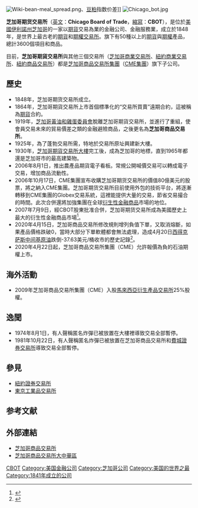 {{Infobox company
 |company_name_en = Chicago Board of Trade
 |company_name = 芝加哥期货交易所
 |company_type = 子公司
 | image = Chicago Board of Trade (November 2008).jpg
 | image_size = 250px
 |foundation = 1848
 |parent = [[芝加哥商品交易所集團|芝加哥商品交易所集團]]（{{nyse|cme}}）
 |location = {{USA}}[[伊利諾州|伊利諾州]][[芝加哥|芝加哥]]
 |industry = 金融服務業
 |products = 期貨和[[選擇權|選擇權]]
}}
<!-- 檔案不存在 [[File:Cbot.png|thumb]] ，可從英文維基百科取得 -->
[[File:Wiki-bean-meal_spread.png|thumb]]、[[豆粕|豆粕]]指数价差]]
[[File:Chicago_bot.jpg|thumb]]

'''芝加哥期货交易所'''（[[英文|英文]]：'''Chicago Board of Trade'''，[[縮寫|縮寫]]：'''CBOT'''），是位於[[美國|美國]][[伊利諾州|伊利諾州]][[芝加哥|芝加哥]]的一家以[[期貨|期貨]]交易為業的金融公司、金融服務業，成立於1848年，是世界上最古老的[[期貨|期貨]]和[[期權|期權]][[交易所|交易所]]。旗下有50種以上的[[期貨|期貨]]與[[期權|期權]]產品，總計3600個項目和商品。

目前，'''芝加哥期貨交易所'''與其他三個交易所（[[芝加哥商業交易所|芝加哥商業交易所]]、[[紐約商業交易所|紐約商業交易所]]、[[紐約商品交易所|紐約商品交易所]]）都是[[芝加哥商品交易所集團|芝加哥商品交易所集團]]（[[CME集團|CME集團]]）旗下子公司。

==歷史==
*1848年，芝加哥期货交易所成立。
*1864年，芝加哥期貨交易所上市首個標準化的“交易所買賣”遠期合約，這被稱為[[期貨|期貨]]合約。
*1919年，[[芝加哥黃油和雞蛋委員會|芝加哥黃油和雞蛋委員會]]脫離芝加哥期貨交易所，並進行了重組，使會員交易未來的貿易價差之類的金融避險商品，之後更名為'''芝加哥商品交易所'''。
*1925年，為了蓬勃交易所需，特地於交易所原址興建新大樓。
*1930年，[[芝加哥期貨交易所大樓|芝加哥期貨交易所大樓]]完工後，成為芝加哥的地標，直到1965年都還是芝加哥市的最高建築物。
*2006年8月1日，推出農產品期貨電子看板。常規公開喊價交易可以轉成電子交易，增加商品流動性。
*2006年10月17日，CME集團宣布收購芝加哥期货交易所的價值80億美元的股票，將之納入CME集團。芝加哥期货交易所目前使用外包的技術平台，將逐漸轉移到CME集團的Globex交易系統，這裡能提供大量的交易，節省交易撮合的時間。此次合併還將加強集團在全球[[衍生性金融商品|衍生性金融商品]]市場的地位。
*2007年7月9日，經CBOT股東批准合併，芝加哥期货交易所成為美國歷史上最大的衍生性金融商品市場<ref>{{cite news | url=http://www.chicagotribune.com/business/chi-070709cbotvote,1,2355812.story | work=Chicago Tribune | title=Topic Galleries - chicagotribune.com }}{{dead link|date=2018年4月 |bot=InternetArchiveBot |fix-attempted=yes }}</ref>。
*2020年4月15日，芝加哥商品交易所修改規則增列負值下單，又取消熔斷，如果產品價格跌破0，當時大部分下單軟體都會無法處理，造成4月20日[[西得克萨斯中间基原油|西得克萨斯中间基原油]]跌倒-37.63美元/桶收市的歷史記錄<ref>{{cite news |author1=朱成志 |title=禿鷹計畫來了 積極選股進場吧 |url=https://money.udn.com/money/story/5630/4519172 |accessdate=2020-04-30 |work=經濟日報 |date=2020-04-25 |language=zh-TW |archive-date=2020-06-02 |archive-url=https://web.archive.org/web/20200602095023/https://money.udn.com/money/story/5630/4519172 |dead-url=no }}</ref>。
*2020年4月22日起，芝加哥商品交易所集團（CME）允許報價為負的石油期權上市。

==海外活動==
*2009年芝加哥商品交易所集團（CME）入股[[馬來西亞衍生產品交易所|馬來西亞衍生產品交易所]]25%股權。

==逸聞==
*1974年8月1日，有人聲稱匿名炸彈已被放置在大樓裡導致交易全部暫停。
*1981年10月22日，有人聲稱匿名炸彈已被放置在芝加哥商品交易所和[[費城證券交易所|費城證券交易所]]導致交易全部暫停。

== 參見 ==
* [[紐約證券交易所|紐約證券交易所]]
* [[東京工業品交易所|東京工業品交易所]]

==参考文献==
<div class="references-small">
<references></references>
</div>

== 外部連結 ==
* [http://www.cmegroup.com/ 芝加哥商品交易所] {{Wayback|url=http://www.cmegroup.com/ |date=20190526025516 }}
* [http://www.cmegroup.com/cn-t/ 芝加哥商品交易所大中華區] {{Wayback|url=http://www.cmegroup.com/cn-t/ |date=20210417223317 }}

[[Category:期貨交易所|CBOT]]
[[Category:美国金融公司|Category:美国金融公司]]
[[Category:芝加哥公司|Category:芝加哥公司]]
[[Category:美国的世界之最|Category:美国的世界之最]]
[[Category:1841年成立的公司|Category:1841年成立的公司]]
{{Coord|41.877821|N|87.632285|W|display=title}}